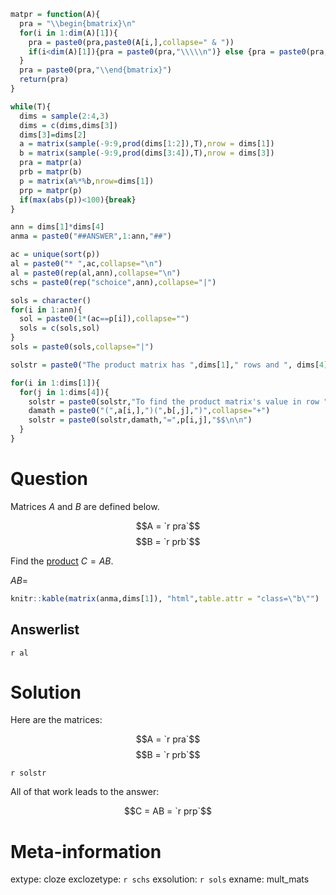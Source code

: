 ```r
matpr = function(A){
  pra = "\\begin{bmatrix}\n"
  for(i in 1:dim(A)[1]){
    pra = paste0(pra,paste0(A[i,],collapse=" & "))
    if(i<dim(A)[1]){pra = paste0(pra,"\\\\\n")} else {pra = paste0(pra,"\n")}
  }
  pra = paste0(pra,"\\end{bmatrix}")
  return(pra)
}

while(T){
  dims = sample(2:4,3)
  dims = c(dims,dims[3])
  dims[3]=dims[2]
  a = matrix(sample(-9:9,prod(dims[1:2]),T),nrow = dims[1])
  b = matrix(sample(-9:9,prod(dims[3:4]),T),nrow = dims[3])
  pra = matpr(a)
  prb = matpr(b)
  p = matrix(a%*%b,nrow=dims[1])
  prp = matpr(p)
  if(max(abs(p))<100){break}
}

ann = dims[1]*dims[4]
anma = paste0("##ANSWER",1:ann,"##")

ac = unique(sort(p))
al = paste0("* ",ac,collapse="\n")
al = paste0(rep(al,ann),collapse="\n")
schs = paste0(rep("schoice",ann),collapse="|")

sols = character()
for(i in 1:ann){
  sol = paste0(1*(ac==p[i]),collapse="")
  sols = c(sols,sol)
}
sols = paste0(sols,collapse="|")

solstr = paste0("The product matrix has ",dims[1]," rows and ", dims[4], " columns.\n\n")

for(i in 1:dims[1]){
  for(j in 1:dims[4]){
    solstr = paste0(solstr,"To find the product matrix's value in row ",i," and column ",j,", sum the products of corresponding elements of row ",i," in matrix A and column ",j," in matrix B.\n","$$C_{[",i,",",j,"]}=")
    damath = paste0("(",a[i,],")(",b[,j],")",collapse="+")
    solstr = paste0(solstr,damath,"=",p[i,j],"$$\n\n")
  }
}

```

Question
========

Matrices $A$ and $B$ are defined below.

$$A = `r pra`$$
$$B = `r prb`$$

Find the [product](https://en.wikipedia.org/wiki/Matrix_multiplication) $C=AB$.

<style>
.b:after {
  content: "]"
}
.b:before {
  content: "["
}
</style>

$AB=$
```r
knitr::kable(matrix(anma,dims[1]), "html",table.attr = "class=\"b\"")
```


Answerlist
--------

`r al`

Solution
========

Here are the matrices:

$$A = `r pra`$$
$$B = `r prb`$$

`r solstr`

All of that work leads to the answer:

$$C = AB = `r prp`$$

Meta-information
============
extype: cloze
exclozetype: `r schs`
exsolution: `r sols`
exname: mult_mats